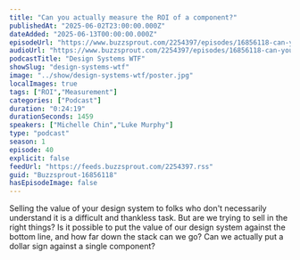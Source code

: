 ```yaml
---
title: "Can you actually measure the ROI of a component?"
publishedAt: "2025-06-02T23:00:00.000Z"
dateAdded: "2025-06-13T00:00:00.000Z"
episodeUrl: "https://www.buzzsprout.com/2254397/episodes/16856118-can-you-actually-measure-the-roi-of-a-component.mp3"
audioUrl: "https://www.buzzsprout.com/2254397/episodes/16856118-can-you-actually-measure-the-roi-of-a-component.mp3"
podcastTitle: "Design Systems WTF"
showSlug: "design-systems-wtf"
image: "../show/design-systems-wtf/poster.jpg"
localImages: true
tags: ["ROI","Measurement"]
categories: ["Podcast"]
duration: "0:24:19"
durationSeconds: 1459
speakers: ["Michelle Chin","Luke Murphy"]
type: "podcast"
season: 1
episode: 40
explicit: false
feedUrl: "https://feeds.buzzsprout.com/2254397.rss"
guid: "Buzzsprout-16856118"
hasEpisodeImage: false
---
```

Selling the value of your design system to folks who don't necessarily understand it is a difficult and thankless task. But are we trying to sell in the right things? Is it possible to put the value of our design system against the bottom line, and how far down the stack can we go? Can we actually put a dollar sign against a single component?
